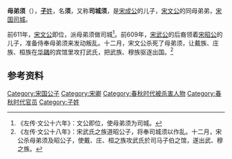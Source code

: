 {{Infobox 先秦人物
|名称= 母弟须
|图像=
|图说=
|姓=[[子姓|子]]
|氏=
|名=须
|字=
|别名=
|别字=
|谥号=
|时代=春秋时期
|国家=
|身份=宋国[[司城|司城]]
|出生=
|逝世=前609年
|在位=
|父=[[宋桓公_(春秋)|宋桓公]]
|母=
|正妻=
|妾=
|子女=
|太子=
}}
'''母弟须'''（{{bd|？||前609年||}}），[[子姓|'''子'''姓]]，名'''须'''，又称'''司城须'''，是[[宋成公|宋成公]]的儿子，[[宋文公|宋文公]]的同母弟弟，[[宋国|宋国]][[司城|司城]]。

前611年，[[宋文公|宋文公]]即位，派母弟须做司城<ref>《左传·文公十六年》：文公即位，使母弟须为司城。</ref>。前609年，[[宋武公|宋武公]]的后裔领着[[宋昭公|宋昭公]]的儿子，准备侍奉母弟须来发动叛乱。十二月，宋文公杀死了母弟须，让戴族、庄族、桓族在[[华耦|华耦]]的宾馆里攻打武氏，把武族、穆族驱逐出国。<ref>《左传·文公十八年》：宋武氏之族道昭公子，将奉司城须以作乱。十二月，宋公杀母弟须及昭公子，使戴、庄、桓之族攻武氏於司马子伯之馆，遂出武、穆之族。</ref>
== 参考资料 ==
{{reflist}}

[[Category:宋国公子|Category:宋国公子]]
[[Category:宋卿|Category:宋卿]]
[[Category:春秋时代被杀害人物|Category:春秋时代被杀害人物]]
[[Category:春秋时代官员|Category:春秋时代官员]]
[[Category:子姓|Category:子姓]]